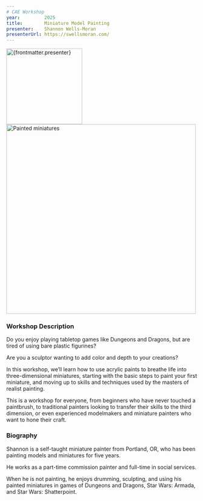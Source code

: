 ```yaml
---
# CAE Workshop
year:         2025
title:        Miniature Model Painting
presenter:    Shannon Wells-Moran
presenterUrl: https://swellsmoran.com/
---
```



<Layout workshop={frontmatter}>

<img 
    src={Photo1.src} 
    alt={frontmatter.presenter}
    width="200" />
<img 
    src={Photo2.src} 
    alt="Painted miniatures"
    width="500" />


### Workshop Description

Do you enjoy playing tabletop games like Dungeons and Dragons, 
but are tired of using bare plastic figurines? 

Are you a sculptor 
wanting to add color and depth to your creations? 

In this workshop, we’ll learn how to use acrylic paints to breathe 
life into three-dimensional miniatures, starting with the basic steps to 
paint your first miniature, and moving up to skills and techniques used by 
the masters of realist painting. 

This is a workshop for everyone, from beginners who have never touched 
a paintbrush, to traditional painters looking to transfer their skills 
to the third dimension, or even experienced modelmakers and miniature 
painters who want to hone their craft.

### Biography

Shannon is a self-taught miniature painter from Portland, OR, who 
has been painting models and miniatures for five years. 

He works as a part-time commission painter and full-time in social services. 

When he is not painting, he enjoys drumming, sculpting, and using his 
painted miniatures in games of Dungeons and Dragons, Star Wars: 
Armada, and Star Wars: Shatterpoint.

</Layout>